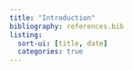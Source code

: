 ```yaml
---
title: "Introduction"
bibliography: references.bib
listing: 
  sort-ui: [title, date]
  categories: true
---
```


